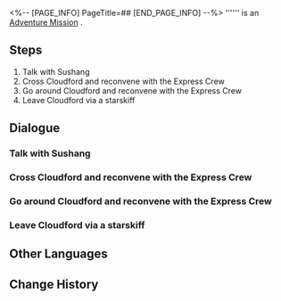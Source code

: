 <%-- [PAGE_INFO]
PageTitle=##
[END_PAGE_INFO] --%>
{{Stub|Dialogue, characters, and location(s)}}
{{Mission Infobox
|id            = 1020403
|title         = 
|image         = Mission .png
|type          = Adventure
|event_name    = 
|chapter       = 
|requirements  = [[Trailblaze Mission]] ''[[Stars Spun, Prescience Sprung]]'' completed
|summary       = <!--official mission summary from Fate's Atlas-->
|characters    = <!--characters that appear in this mission-->
|startLocation = <!--location as it intially appears on the mission screen-->
|world         = <!--i.e. Penacony-->
|area          = <!--i.e. A Child's Dream-->
|prev          = 
|next          = 
|exp           = 
|credits       = 
|stellarJade   = 
|other         = 
}}
'''''' is an [[Adventure Mission]]<!--in [world]-->.

==Steps==
# Talk with Sushang
# Cross Cloudford and reconvene with the Express Crew
# Go around Cloudford and reconvene with the Express Crew
# Leave Cloudford via a starskiff

<!--
==Gameplay Notes==

--><!--
==Trial Character==

-->
==Dialogue==
{{Stub Dialogue}}
{{Dialogue Start}}
:{{tx}}
{{Dialogue End}}

===Talk with Sushang===
{{Mission Description|type=adventure|location=<!--to be added-->|update|Suddenly, your connection with Dan Heng is restored. After some simple pleasantries, you impatiently ask him about his adventure...}}
{{Dialogue Start}}
:{{tx}}
{{Dialogue End}}

===Cross Cloudford and reconvene with the Express Crew===
{{Mission Description|type=adventure|location=<!--to be added-->|update|Suddenly, your connection with Dan Heng is restored. After some simple pleasantries, you impatiently ask him about his adventure...}}
{{Dialogue Start}}
:{{tx}}
{{Dialogue End}}

===Go around Cloudford and reconvene with the Express Crew===
{{Mission Description|type=adventure|location=<!--to be added-->|update|Suddenly, your connection with Dan Heng is restored. After some simple pleasantries, you impatiently ask him about his adventure...}}
{{Dialogue Start}}
:{{tx}}
{{Dialogue End}}

===Leave Cloudford via a starskiff===
{{Mission Description|type=adventure|location=<!--to be added-->|update|Suddenly, your connection with Dan Heng is restored. After some simple pleasantries, you impatiently ask him about his adventure...}}
{{Dialogue Start}}
:{{tx}}
{{Dialogue End}}

==Other Languages==
{{Other Languages
|en   = 
|zhs  = 
|zht  = 
|ja   = 
|ko   = 
|es   = 
|fr   = 
|ru   = 
|th   = 
|vi   = 
|de   = 
|id   = 
|pt   = 
}}

==Change History==
{{Change History|1.0}}
